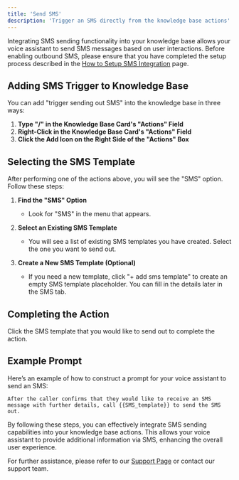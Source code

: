 ```yaml
---
title: 'Send SMS'
description: 'Trigger an SMS directly from the knowledge base actions'
---
```


Integrating SMS sending functionality into your knowledge base allows your voice assistant to send SMS messages based on user interactions. Before enabling outbound SMS, please ensure that you have completed the setup process described in the [How to Setup SMS Integration](/telephony/twilio-how-to-integrate-sms) page.

## Adding SMS Trigger to Knowledge Base

You can add "trigger sending out SMS" into the knowledge base in three ways:

1. **Type "/" in the Knowledge Base Card's "Actions" Field**
2. **Right-Click in the Knowledge Base Card's "Actions" Field**
3. **Click the Add Icon on the Right Side of the "Actions" Box**

## Selecting the SMS Template

After performing one of the actions above, you will see the "SMS" option. Follow these steps:

1. **Find the "SMS" Option**
   - Look for "SMS" in the menu that appears.

2. **Select an Existing SMS Template**
   - You will see a list of existing SMS templates you have created. Select the one you want to send out.

3. **Create a New SMS Template (Optional)**
   - If you need a new template, click "+ add sms template" to create an empty SMS template placeholder. You can fill in the details later in the SMS tab.

## Completing the Action

Click the SMS template that you would like to send out to complete the action.

## Example Prompt

Here’s an example of how to construct a prompt for your voice assistant to send an SMS:

```plaintext
After the caller confirms that they would like to receive an SMS message with further details, call {{SMS_template}} to send the SMS out.
```


By following these steps, you can effectively integrate SMS sending capabilities into your knowledge base actions. This allows your voice assistant to provide additional information via SMS, enhancing the overall user experience.

For further assistance, please refer to our [Support Page](/troubleshoot/support-guide) or contact our support team.
